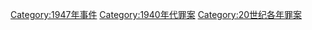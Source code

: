 {{crimesyr|194|7}}

[[Category:1947年事件|Category:1947年事件]]
[[Category:1940年代罪案|Category:1940年代罪案]]
[[Category:20世纪各年罪案|Category:20世纪各年罪案]]
